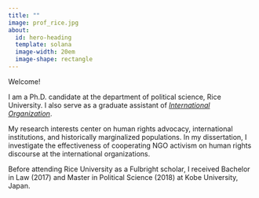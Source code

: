 ```yaml
---
title: ""
image: prof_rice.jpg
about:
  id: hero-heading
  template: solana
  image-width: 20em
  image-shape: rectangle
---
```


::: {#hero-heading}

Welcome!

I am a Ph.D. candidate at the department of political science, Rice University. I also serve as a graduate assistant of [*International Organization*](https://www.cambridge.org/core/journals/international-organization).

My research interests center on human rights advocacy, international institutions, and historically marginalized populations. In my dissertation, I investigate the effectiveness of cooperating NGO activism on human rights discourse at the international organizations.

Before attending Rice University as a Fulbright scholar, I received Bachelor in Law (2017) and Master in Political Science (2018) at Kobe University, Japan.
:::
